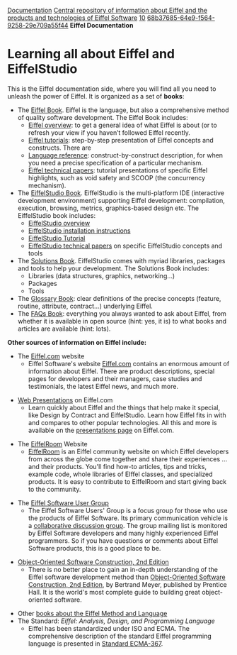 [[Property:title|Documentation]]
[[Property:description|Central repository of information about Eiffel and the products and technologies of Eiffel Software]]
[[Property:weight|10]]
[[Property:uuid|68b37685-64e9-f564-9258-29e709a55f44]]
'''Eiffel Documentation'''

= Learning all about Eiffel and EiffelStudio =

This is the Eiffel documentation side, where you will find all you need to unleash the power of Eiffel. It is organized as a set of '''books''':

* The [[Eiffel|Eiffel Book]]. Eiffel is the language, but also a comprehensive method of quality software development. The Eiffel Book includes:
** [[Eiffel Overview|Eiffel overview]]: to get a general idea of what Eiffel is about (or to refresh your view if you haven’t followed Eiffel recently.
** [[Eiffel Tutorials|Eiffel tutorials]]: step-by-step presentation of Eiffel concepts and constructs. There are
** [[Language reference|Language reference]]: construct-by-construct description, for when you need a precise specification of a particular mechanism.
** [[Technical papers about Eiffel|Eiffel technical papers]]: tutorial presentations of specific Eiffel highlights, such as void safety and SCOOP (the concurrency mechanism).
* The [[EiffelStudio|EiffelStudio Book]]. EiffelStudio is the multi-platform IDE (interactive development environment) supporting Eiffel development: compilation, execution, browsing, metrics, graphics-based design etc. The EiffelStudio book includes:
** [[Introducing EiffelStudio|EiffelStudio overview]]
** [[Setup and installation|EiffelStudio installation instructions]]
** [[EiffelStudio tutorials|EiffelStudio Tutorial]]
** [[Technical papers about EiffelStudio|EiffelStudio technical papers]] on specific EiffelStudio concepts and tools
* The [[Solutions|Solutions Book]]. EiffelStudio comes with myriad libraries, packages and tools to help your development. The Solutions Book includes:
** Libraries (data structures, graphics, networking…)
** Packages
** Tools
* The [[Glossary|Glossary Book]]: clear definitions of the precise concepts (feature, routine, attribute, contract…) underlying Eiffel.
* The [[FAQs|FAQs Book]]: everything you always wanted to ask about Eiffel, from whether it is available in open source (hint: yes, it is) to what books and articles are available (hint: lots).


<!--break-->

'''Other sources of information on Eiffel include:'''
* The [https://eiffel.com Eiffel.com] website
** Eiffel Software's website [http://eiffel.com Eiffel.com] contains an enormous amount of information about Eiffel. There are product descriptions, special pages for developers and their managers, case studies and testimonials, the latest Eiffel news, and much more.

* [http://eiffel.com/developers/presentations/ Web Presentations] on Eiffel.com
** Learn quickly about Eiffel and the things that help make it special, like Design by Contract and EiffelStudio. Learn how Eiffel fits in with and compares to other popular technologies. All this and more is available on the [http://eiffel.com/developers/presentations/ presentations page] on Eiffel.com. 

* The [http://www.eiffelroom.com/ EiffelRoom] Website
** [http://www.eiffelroom.com/ EiffelRoom] is an Eiffel community website on which Eiffel developers from across the globe come together and share their experiences ... and their products. You'll find how-to articles, tips and tricks, example code, whole libraries of EIffel classes, and specialized products. It is easy to contribute to EiffelRoom and start giving back to the community.

* The [http://groups.eiffel.com/ Eiffel Software User Group]
** The Eiffel Software Users' Group is a focus group for those who use the products of Eiffel Software. Its primary communication vehicle is a [http://groups.eiffel.com/ collaborative discussion group]. The group mailing list is monitored by Eiffel Software developers and many highly experienced Eiffel programmers. So if you have questions or comments about Eiffel Software products, this is a good place to be.

* [[Object-oriented Software Construction, 2nd Edition|Object-Oriented Software Construction, 2nd Edition]]
** There is no better place to gain an in-depth understanding of the Eiffel software development method than [[OOSC2|Object-Oriented Software Construction, 2nd Edition]], by Bertrand Meyer, published by Prentice Hall. It is the world's most complete guide to building great object-oriented software.

* Other [[Books about the Eiffel Method and Language|books about the Eiffel Method and Language]]
* The Standard:  ''Eiffel: Analysis, Design, and Programming Language''
** Eiffel has been standardized under ISO and ECMA. The comprehensive description of the standard Eiffel programming language is presented in [http://www.ecma-international.org/publications/standards/Ecma-367.htm Standard ECMA-367].

